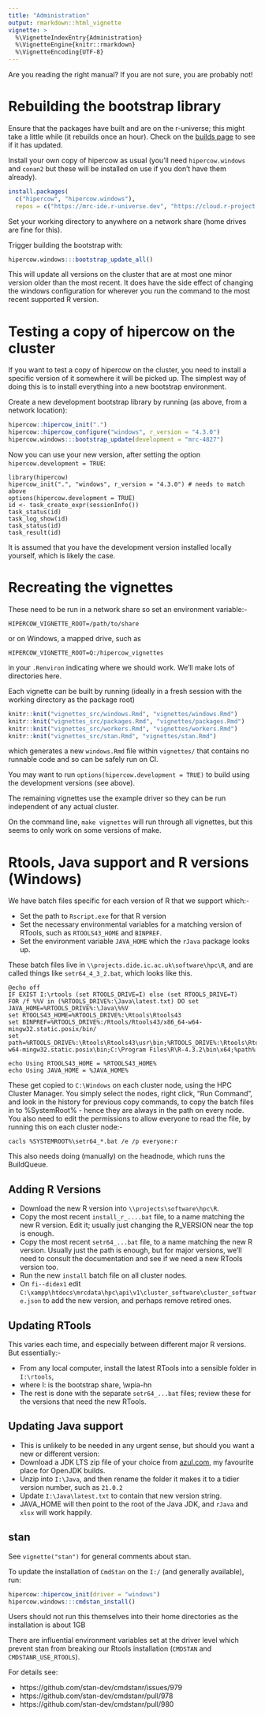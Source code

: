 ```yaml
---
title: "Administration"
output: rmarkdown::html_vignette
vignette: >
  %\VignetteIndexEntry{Administration}
  %\VignetteEngine{knitr::rmarkdown}
  %\VignetteEncoding{UTF-8}
---
```


Are you reading the right manual?  If you are not sure, you are probably not!

# Rebuilding the bootstrap library

Ensure that the packages have built and are on the r-universe; this might take a little while (it rebuilds once an hour). Check on the [builds page](https://mrc-ide.r-universe.dev/builds) to see if it has updated.

Install your own copy of hipercow as usual (you'll need `hipercow.windows` and `conan2` but these will be installed on use if you don't have them already).

```r
install.packages(
  c("hipercow", "hipercow.windows"),
  repos = c("https://mrc-ide.r-universe.dev", "https://cloud.r-project.org"))
```

Set your working directory to anywhere on a network share (home drives are fine for this).

Trigger building the bootstrap with:

```r
hipercow.windows:::bootstrap_update_all()
```

This will update all versions on the cluster that are at most one minor version older than the most recent.  It does have the side effect of changing the windows configuration for wherever you run the command to the most recent supported R version.

# Testing a copy of hipercow on the cluster

If you want to test a copy of hipercow on the cluster, you need to install a specific version of it somewhere it will be picked up.  The simplest way of doing this is to install everything into a new bootstrap environment.

Create a new development bootstrap library by running (as above, from a network location):

```r
hipercow::hipercow_init(".")
hipercow::hipercow_configure("windows", r_version = "4.3.0")
hipercow.windows:::bootstrap_update(development = "mrc-4827")
```

Now you can use your new version, after setting the option `hipercow.development = TRUE`:

```
library(hipercow)
hipercow_init(".", "windows", r_version = "4.3.0") # needs to match above
options(hipercow.development = TRUE)
id <- task_create_expr(sessionInfo())
task_status(id)
task_log_show(id)
task_status(id)
task_result(id)
```

It is assumed that you have the development version installed locally yourself, which is likely the case.

# Recreating the vignettes

These need to be run in a network share so set an environment variable:-

```
HIPERCOW_VIGNETTE_ROOT=/path/to/share
```

or on Windows, a mapped drive, such as

```
HIPERCOW_VIGNETTE_ROOT=Q:/hipercow_vignettes
```

in your `.Renviron` indicating where we should work.  We'll make lots of directories here.

Each vignette can be built by running (ideally in a fresh session with the working directory as the package root)

```r
knitr::knit("vignettes_src/windows.Rmd", "vignettes/windows.Rmd")
knitr::knit("vignettes_src/packages.Rmd", "vignettes/packages.Rmd")
knitr::knit("vignettes_src/workers.Rmd", "vignettes/workers.Rmd")
knitr::knit("vignettes_src/stan.Rmd", "vignettes/stan.Rmd")
```

which generates a new `windows.Rmd` file within `vignettes/` that contains no runnable code and so can be safely run on CI.

You may want to run `options(hipercow.development = TRUE)` to build using the development versions (see above).

The remaining vignettes use the example driver so they can be run independent of any actual cluster.

On the command line, `make vignettes` will run through all vignettes, but this seems to only work on some versions of make.

# Rtools, Java support and R versions (Windows)

We have batch files specific for each version of R that we support which:-

* Set the path to `Rscript.exe` for that R version
* Set the necessary environmental variables for a matching version of RTools, such as `RTOOLS43_HOME` and `BINPREF`. 
* Set the environment variable `JAVA_HOME` which the `rJava` package looks up.

These batch files live in `\\projects.dide.ic.ac.uk\software\hpc\R`, and are called things like `setr64_4_3_2.bat`, which looks like this.

```
@echo off
IF EXIST I:\rtools (set RTOOLS_DRIVE=I) else (set RTOOLS_DRIVE=T)
FOR /f %%V in (%RTOOLS_DRIVE%:\Java\latest.txt) DO set JAVA_HOME=%RTOOLS_DRIVE%:\Java\%%V
set RTOOLS43_HOME=%RTOOLS_DRIVE%:\Rtools\Rtools43
set BINPREF=%RTOOLS_DRIVE%:/Rtools/Rtools43/x86_64-w64-mingw32.static.posix/bin/
set path=%RTOOLS_DRIVE%:\Rtools\Rtools43\usr\bin;%RTOOLS_DRIVE%:\Rtools\Rtools43\x86_64-w64-mingw32.static.posix\bin;C:\Program Files\R\R-4.3.2\bin\x64;%path%

echo Using RTOOLS43_HOME = %RTOOLS43_HOME%
echo Using JAVA_HOME = %JAVA_HOME%
```

These get copied to `C:\Windows` on each cluster node, using the HPC Cluster Manager. You simply select the nodes, right click, "Run Command", and look in the history for previous copy commands, to copy the batch files in to %SystemRoot% - hence they are always in the path on every node. You also need to edit the permissions to allow everyone to read the file, by running this on each cluster node:-

```
cacls %SYSTEMROOT%\setr64_*.bat /e /p everyone:r
```

This also needs doing (manually) on the headnode, which runs the BuildQueue.

## Adding R Versions

* Download the new R version into `\\projects\software\hpc\R`.
* Copy the most recent `install_r_....bat` file, to a name matching the new R version. Edit it; usually just changing the R_VERSION near the top is enough.
* Copy the most recent `setr64_...bat` file, to a name matching the new R version. Usually just the path is enough, but for major versions, we'll need to consult the documentation and see if we need a new RTools version too.
* Run the new `install` batch file on all cluster nodes.
* On `fi--didex1` edit `C:\xampp\htdocs\mrcdata\hpc\api\v1\cluster_software\cluster_software.json` to add the new version, and perhaps remove retired ones.

## Updating RTools

This varies each time, and especially between different major R versions. But essentially:-

* From any local computer, install the latest RTools into a sensible folder in `I:\rtools`,
* where I: is the bootstrap share, \\wpia-hn\hipercow
* The rest is done with the separate `setr64_...bat` files; review these for the versions that need the new RTools.

## Updating Java support

* This is unlikely to be needed in any urgent sense, but should you want a new or different version:
* Download a JDK LTS zip file of your choice from [azul.com](www.azul.com), my favourite place for OpenJDK builds.
* Unzip into `I:\Java`, and then rename the folder it makes it to a tidier version number, such as `21.0.2`
* Update `I:\Java\latest.txt` to contain that new version string.
* JAVA_HOME will then point to the root of the Java JDK, and `rJava` and `xlsx` will work happily.

## stan

See `vignette("stan")` for general comments about stan.

To update the installation of `CmdStan` on the `I:/` (and generally available), run:

```r
hipercow::hipercow_init(driver = "windows")
hipercow.windows:::cmdstan_install()
```

Users should not run this themselves into their home directories as the installation is about 1GB

There are influential environment variables set at the driver level which prevent stan from breaking our Rtools installation (`CMDSTAN` and `CMDSTANR_USE_RTOOLS`).

For details see:

* https://github.com/stan-dev/cmdstanr/issues/979
* https://github.com/stan-dev/cmdstanr/pull/978
* https://github.com/stan-dev/cmdstanr/pull/980
